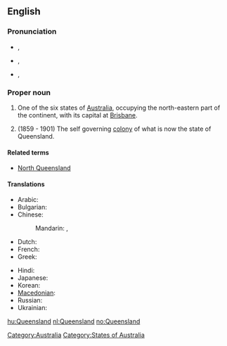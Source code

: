 ==English==
{{wikipedia}}

===Pronunciation===
* {{a|AusE}} {{IPA|/ˈkwɪːnzˌlæːnd/}}, {{SAMPA|/"kwI:nz%l{nd/}}
* {{a|UK}} {{IPA|/ˈkwiːnz.lænd/}}, {{SAMPA|/"kwi:nz.l{nd/}}
* {{a|US}} {{IPA|/ˈkwiːnzlənd/}}, {{SAMPA|/"kwi:nzl@nd/}}

===Proper noun===
{{en-proper noun}}

# One of the six states of [[Australia]], occupying the north-eastern part of the continent, with its capital at [[Brisbane]].
# {{historical}} (1859 - 1901) The self governing [[colony]] of what is now the state of Queensland.

====Related terms====
* [[North Queensland]]

====Translations====
{{trans-top|Australian state}}
* Arabic: {{t|ar|كوينزلاند|m|tr=kwinzland|sc=Arab}}
* Bulgarian: {{t-|bg|Куиинсланд}}
* Chinese:
*: Mandarin: {{t|zh|昆士蘭|sc=Hani}}, {{t|zh|昆士兰|tr=Kūnshìlán|sc=Hani}}
* Dutch: {{t+|nl|Queensland}}
* French: {{t-|fr|Queensland|m}}
* Greek: {{t|el|Κουΐνσλαντ|tr=Kouḯnslant|sc=Grek}}
{{trans-mid}}
* Hindi: {{t|hi|क्वींसलैंड|tr=kvīnslaiṇḍ|sc=Deva}}
* Japanese: {{t|ja|クイーンズラン|tr=Kuīnzurando|sc=Jpan}}
* Korean: {{t|ko|퀸즐랜드|tr=Kwinjeullaendeu|sc=Kore}}
* [[Macedonian]]: {{t|mk|Квинсленд|m|tr=Kvínslend}}
* Russian: {{t|ru|Квинсленд|m|tr=Kvínslend}}
* Ukrainian: {{t|uk|Квінсленд|m|tr=Kvínslend|sc=Cyrl}}
{{trans-bottom}}

[[Category:Australia]]
[[Category:States of Australia]]

[[hu:Queensland]]
[[nl:Queensland]]
[[no:Queensland]]